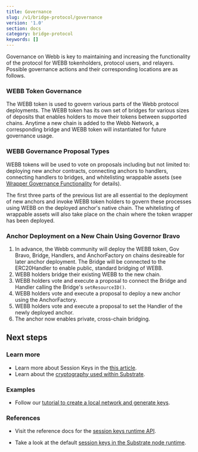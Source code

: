 ```yaml
---
title: Governance
slug: /v1/bridge-protocol/governance
version: '1.0'
section: docs
category: bridge-protocol
keywords: []
---
```


Governance on Webb is key to maintaining and increasing the functionality of the protocol for WEBB tokenholders,
protocol users, and relayers. Possible governance actions and their corresponding locations are as follows.

### WEBB Token Governance

The WEBB token is used to govern various parts of the Webb protocol deployments. The WEBB token has its own 
set of bridges for various sizes of deposits that enables holders to move their tokens between supported chains.
Anytime a new chain is added to the Webb Network, a corresponding bridge and WEBB token will instantiated for
future governance usage.

### WEBB Governance Proposal Types

WEBB tokens will be used to vote on proposals including but not limited to: deploying new anchor contracts,
connecting anchors to handlers, connecting handlers to bridges, and whitelisting wrappable assets
(see [Wrapper Governance Functionality](overview.md##Version-1.X-Governance-functionality) for details).

The first three parts of the previous list are all essential to the deployment of new anchors and invoke 
WEBB token holders to govern these processes using WEBB on the deployed anchor's native chain. The whitelisting
of wrappable assets will also take place on the chain where the token wrapper has been deployed.

### Anchor Deployment on a New Chain Using Governor Bravo

1. In advance, the Webb community will deploy the WEBB token, Gov Bravo, Bridge, Handlers, and AnchorFactory on
chains desireable for later anchor deployment. The Bridge will be connected to the ERC20Handler to enable public,
standard bridging of WEBB.
2. WEBB holders bridge their existing WEBB to the new chain.
3. WEBB holders vote and execute a proposal to connect the Bridge and Handler calling the Bridge's `setResourceID()`.
4. WEBB holders vote and execute a proposal to deploy a new anchor using the AnchorFactory.
5. WEBB holders vote and execute a proposal to set the Handler of the newly deployed anchor.
6. The anchor now enables private, cross-chain bridging.

## Next steps

### Learn more

- Learn more about Session Keys in the [this article](/v3/concepts/session-keys).
- Learn about the [cryptography used within Substrate](/v3/advanced/cryptography).

### Examples

- Follow our
  [tutorial to create a local network and generate keys](/tutorials/v3/private-network).

### References

- Visit the reference docs for the
  [session keys runtime API](/rustdocs/latest/sp_session/trait.SessionKeys.html).

- Take a look at the default
  [session keys in the Substrate node runtime](/rustdocs/latest/node_runtime/struct.SessionKeys.html).
